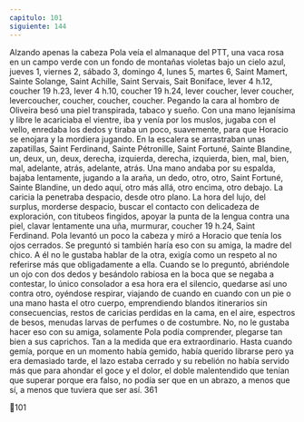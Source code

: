 ```yaml
---
capitulo: 101
siguiente: 144
---
```


Alzando apenas la cabeza Pola veía el almanaque del PTT, una vaca rosa en
un campo verde con un fondo de montañas violetas bajo un cielo azul, jueves 1,
viernes 2, sábado 3, domingo 4, lunes 5, martes 6, Saint Mamert, Sainte Solange,
Saint Achille, Saint Servais, Sait Boniface, lever 4 h.12, coucher 19 h.23, lever 4
h.10, coucher 19 h.24, lever coucher, lever coucher, levercoucher, coucher,
coucher, coucher.
Pegando la cara al hombro de Oliveira besó una piel transpirada, tabaco y
sueño. Con una mano lejanísima y libre le acariciaba el vientre, iba y venía por
los muslos, jugaba con el vello, enredaba los dedos y tiraba un poco, suavemente,
para que Horacio se enojara y la mordiera jugando. En la escalera se arrastraban
unas zapatillas, Saint Ferdinand, Sainte Pétronille, Saint Fortuné, Sainte
Blandine, un, deux, un, deux, derecha, izquierda, derecha, izquierda, bien, mal,
bien, mal, adelante, atrás, adelante, atrás. Una mano andaba por su espalda,
bajaba lentamente, jugando a la araña, un dedo, otro, otro, Saint Fortuné, Sainte
Blandine, un dedo aquí, otro más allá, otro encima, otro debajo. La caricia la
penetraba despacio, desde otro plano. La hora del lujo, del surplus, morderse
despacio, buscar el contacto con delicadeza de exploración, con titubeos fingidos,
apoyar la punta de la lengua contra una piel, clavar lentamente una uña,
murmurar, coucher 19 h.24, Saint Ferdinand. Pola levantó un poco la cabeza y
miró a Horacio que tenía los ojos cerrados. Se preguntó si también haría eso con
su amiga, la madre del chico. A él no le gustaba hablar de la otra, exigía como un
respeto al no referirse más que obligadamente a ella. Cuando se lo preguntó,
abriéndole un ojo con dos dedos y besándolo rabiosa en la boca que se negaba a
contestar, lo único consolador a esa hora era el silencio, quedarse así uno contra
otro, oyéndose respirar, viajando de cuando en cuando con un pie o una mano
hasta el otro cuerpo, emprendiendo blandos itinerarios sin consecuencias, restos
de caricias perdidas en la cama, en el aire, espectros de besos, menudas larvas de
perfumes o de costumbre. No, no le gustaba hacer eso con su amiga, solamente
Pola podía comprender, plegarse tan bien a sus caprichos. Tan a la medida que
era extraordinario. Hasta cuando gemía, porque en un momento había gemido,
había querido librarse pero ya era demasiado tarde, el lazo estaba cerrado y su
rebelión no había servido más que para ahondar el goce y el dolor, el doble
malentendido que tenían que superar porque era falso, no podía ser que en un
abrazo, a menos que sí, a menos que tuviera que ser así.
361

101
